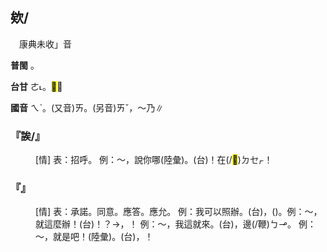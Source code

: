 
==欸/{{ruby|誒|ㄟˋ}}==

　康典未收{{ruby|「|ㄟˋ/ㄝˋ}}」音

'''普閩''' {{ruby|(文)|ㄞ˪}}{{ruby|(白)|ㄜ˪}}。

'''台甘''' <rt>ㄜ˪</rt>。<mark>&#xf93c7;</mark>∥

'''國音''' <rt>ㄟˋ</rt>。(又音)<rt>ㄞ</rt>。(另音)<rt>ㄞˇ</rt>，～乃∥

    

==='''『誒/{{ruby|唉|ㄟˋ}}』'''===
: [情] 表：招呼。 例：～，說你哪(陸彙)。(台){{ruby|誒|ㄏㆥ˪}}！在(/<mark>&#xf9549;</mark>)<rt>ㄉㆤㆷ</rt>{{ruby|講|ㄍㆲˋ}}{{ruby|汝|·ㄌㄧˋ}}！
    

==='''『{{ruby|欸|ㄟˋ/ㄞ}}』'''===
: [情] 表：承諾。同意。應答。應允。 例：我可以照辦。(台){{ruby|<mark>&#xffbfd;</mark>|ㄏㆦ˪}}{{ruby|喔|ㆦ}}，{{ruby|我|ㆣㄨㄚˋ}}{{ruby|會|ㄨㆤ˫/ㆤ˫}}{{ruby|得|ㄉㄧㆵ}}{{ruby|照|ㄐㄧㄠ˪}}({{ruby|汝|ㄌㄧˋ}}{{ruby|講|ㄍㆲˋ}}{{ruby|丌|ㆤ}}{{ruby|來|ㄌㄞˊ}}){{ruby|辦|ㄅㄢ˫}}。例：～，就這麼辦！(台){{ruby|<mark>&#xffbfd;</mark>|ㄏㆦㆷ}}{{ruby|喔|ㆦ}}！{{ruby|抑|ㄧㄚㆷ}}{{ruby|無|ㆠㄜˊ}}{{ruby|照|ㄐㄧㄠ˪}}{{ruby|按|ㄢ}}{{ruby|爾|ㄋㄧ/ㄋㆤ}}{{ruby|辦|ㄅㄢ˫}}{{ruby|那|ㄋㆦ}}？→{{ruby|無|ㆠㄜˊ}}，{{ruby|按|ㄢ˪}}{{ruby|爾|ㄋㄧ/ㄋㆤ}}{{ruby|呢|·ㄋㆦ}}！ 例：～，我這就來。(台){{ruby|欸|ㄨㆤˊ}}，{{ruby|我|ㆣㄨㄚˋ}}{{ruby|連|ㄌㄧㆰ}}邊(/鞭)<rt>ㄅㆪ</rt>{{ruby|來|ㄌㄞˊ}}。 例：～，就是吧！(陸彙)。(台){{ruby|欸|ㄏㆥㆷ}}，{{ruby|敢|ㄍㆩ˪}}{{ruby|是|ㄒㄧ˫}}{{ruby|按|ㄢ˪}}{{ruby|爾|ㄋㄧ/ㄋㆤ}}{{ruby|呢|·ㄋㆦ}}！
    

